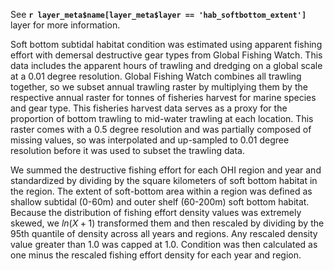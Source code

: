 See **`r layer_meta$name[layer_meta$layer == 'hab_softbottom_extent']`** layer for more information.

Soft bottom subtidal habitat condition was estimated using apparent fishing effort with demersal destructive gear types from Global Fishing Watch. This data includes the apparent hours of trawling and dredging on a global scale at a 0.01 degree resolution. Global Fishing Watch combines all trawling together, so we subset annual trawling raster by multiplying them by the respective annual raster for tonnes of fisheries harvest for marine species and gear type. This fisheries harvest data serves as a proxy for the proportion of bottom trawling to mid-water trawling at each location. This raster comes with a 0.5 degree resolution and was partially composed of missing values, so was interpolated and up-sampled to 0.01 degree resolution before it was used to subset the trawling data.

We summed the destructive fishing effort for each OHI region and year and standardized by dividing by the square kilometers of soft bottom habitat in the region. The extent of soft-bottom area within a region was defined as shallow subtidal (0-60m) and outer shelf (60-200m) soft bottom habitat. Because the distribution of fishing effort density values was extremely skewed, we $ln(X+1)$ transformed them and then rescaled by dividing by the 95th quantile of density across all years and regions. Any rescaled density value greater than 1.0 was capped at 1.0. Condition was then calculated as one minus the rescaled fishing effort density for each year and region.